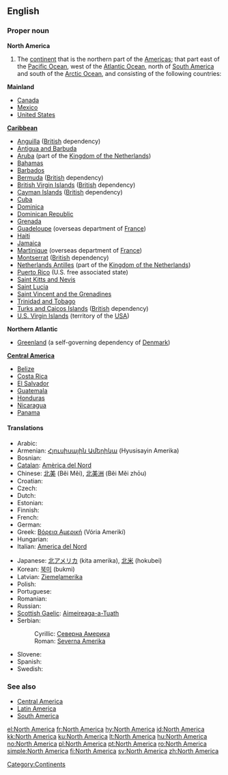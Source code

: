 ==English==
{{wikipedia}}

===Proper noun===
'''North America'''

# The [[continent]] that is the northern part of the [[Americas]]; that part east of the [[Pacific Ocean]], west of the [[Atlantic Ocean]], north of [[South America]] and south of the [[Arctic Ocean]], and consisting of the following countries:

'''Mainland'''
*[[Canada]]
*[[Mexico]]
*[[United States]]

'''[[Caribbean]]'''
*[[Anguilla]] ([[British]] dependency)
*[[Antigua and Barbuda]]
*[[Aruba]] (part of the [[Kingdom of the Netherlands]])
*[[Bahamas]]
*[[Barbados]]
*[[Bermuda]] ([[British]] dependency)
*[[British Virgin Islands]] ([[British]] dependency)
*[[Cayman Islands]] ([[British]] dependency)
*[[Cuba]]
*[[Dominica]]
*[[Dominican Republic]]
*[[Grenada]]
*[[Guadeloupe]] (overseas department of [[France]])
*[[Haiti]]
*[[Jamaica]]
*[[Martinique]] (overseas department of [[France]])
*[[Montserrat]] ([[British]] dependency)
*[[Netherlands Antilles]] (part of the [[Kingdom of the Netherlands]])
*[[Puerto Rico]] (U.S. free associated state)
*[[Saint Kitts and Nevis]]
*[[Saint Lucia]]
*[[Saint Vincent and the Grenadines]]
*[[Trinidad and Tobago]]
*[[Turks and Caicos Islands]] ([[British]] dependency)
*[[U.S. Virgin Islands]] (territory of the [[USA]])

'''Northern Atlantic'''
* [[Greenland]] (a self-governing dependency of [[Denmark]])

'''[[Central America]]'''
*[[Belize]]
*[[Costa Rica]]
*[[El Salvador]]
*[[Guatemala]]
*[[Honduras]]
*[[Nicaragua]]
*[[Panama]]

====Translations====
{{trans-top|continent}}
* Arabic: {{Arab|[[شمال امريكة]]}} {{IPAchar|(šamāl ’amrīka)}} {{f}}
* Armenian: [[Հյուսիսային Ամերիկա]] (Hyusisayin Amerika)
* Bosnian: {{t-|bs|Sjeverna Amerika|f}}
* [[Catalan]]: [[Amèrica del Nord]] {{f}}
* Chinese: [[北美]] (Běi Měi), [[北美洲]] (Běi Měi zhōu)
* Croatian: {{t-|hr|Sjeverna Amerika|f}}
* Czech: {{t-|cs|Severní Amerika|f}}
* Dutch: {{t+|nl|Noord-Amerika|n}}
* Estonian: {{t-|et|Põhja-Ameerika}}
* Finnish: {{t+|fi|Pohjois-Amerikka}}
* French: {{t+|fr|Amérique du Nord|f}}
* German: {{t+|de|Nordamerika|n}}
* Greek: [[Βόρεια Αμερική]] (Vória Amerikí) {{f}}
* Hungarian: {{t+|hu|Észak-Amerika}}
* Italian: [[America del Nord]] {{f}}
{{trans-mid}}
* Japanese: [[北アメリカ]] (kita amerika), [[北米]] (hokubei)
* Korean: [[북미]] (bukmi)
* Latvian: [[Ziemeļamerika]] {{f}}
* Polish: {{t+|pl|Ameryka Północna|f}}
* Portuguese: {{t+|pt|América do Norte|f}}
* Romanian: {{t-|ro|America de Nord|f}}
* Russian: {{t+|ru|Северная Америка|f|tr=Sévernaja Amérika|sc=Cyrl}}
* [[Scottish Gaelic]]: [[Aimeireaga-a-Tuath]] {{f}}
* Serbian:
*: Cyrillic: [[Северна Америка]] {{f}}
*: Roman: [[Severna Amerika]] {{f}}
* Slovene: {{t-|sl|Severna Amerika|f}}
* Spanish: {{t+|es|América del Norte|f}}
* Swedish: {{t+|sv|Nordamerika}}
{{trans-bottom}}

===See also===
*[[Central America]]
*[[Latin America]]
*[[South America]]

[[Category:Continents]]

[[el:North America]]
[[fr:North America]]
[[hy:North America]]
[[id:North America]]
[[kk:North America]]
[[ku:North America]]
[[lt:North America]]
[[hu:North America]]
[[no:North America]]
[[pl:North America]]
[[pt:North America]]
[[ro:North America]]
[[simple:North America]]
[[fi:North America]]
[[sv:North America]]
[[zh:North America]]
